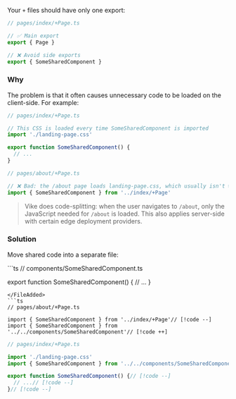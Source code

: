 
Your <Link href="/config#files">`+` files</Link> should have only one export:

```ts
// pages/index/+Page.ts

// ✅ Main export
export { Page }

// ❌ Avoid side exports
export { SomeSharedComponent }
```


### Why

The problem is that it often causes unnecessary code to be loaded on the client-side. For example:

```ts
// pages/index/+Page.ts

// This CSS is loaded every time SomeSharedComponent is imported
import './landing-page.css'

export function SomeSharedComponent() {
  // ...
}
```
```ts
// pages/about/+Page.ts

// ❌ Bad: the /about page loads landing-page.css, which usually isn't what you want
import { SomeSharedComponent } from '../index/+Page'
```

> Vike does code-splitting: when the user navigates to `/about`, only the JavaScript needed for `/about` is loaded. This also applies server-side with certain edge deployment providers.


### Solution

Move shared code into a separate file:

<FileAdded>
```ts
// components/SomeSharedComponent.ts

export function SomeSharedComponent() {
  // ...
}
```
</FileAdded>
```ts
// pages/about/+Page.ts

import { SomeSharedComponent } from '../index/+Page'// [!code --]
import { SomeSharedComponent } from '../../components/SomeSharedComponent'// [!code ++]
```
```ts
// pages/index/+Page.ts

import './landing-page.css'
import { SomeSharedComponent } from '../../components/SomeSharedComponent'// [!code ++]

export function SomeSharedComponent() {// [!code --]
  // ...// [!code --]
}// [!code --]
```
